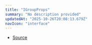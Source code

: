 ```yaml
---
title: "IGroupProps"
summary: "No description provided"
updatedAt: "2025-10-26T20:08:13.679Z"
navIcon: "interface"
---
```



<Table data={{ headers: [{"content":"Property","key":"property","sortable":true},{"content":"Type","key":"type","sortable":true},{"content":"Value","key":"value","sortable":true},{"content":"Description","key":"description"}], rows: [["globalComposite","[AnyGlobalCompositeOperation](/LazyCanvas/types/AnyGlobalCompositeOperation)","\\-","Don't use, this is just for compatibility."]] }} />


- [Source](https://github.com/NMMTY/LazyCanvas/blob/ba3e53b2fefc78794f94d50b21443818f2774649/packages/lazycanvas/src/structures/components/Group.ts#L42)